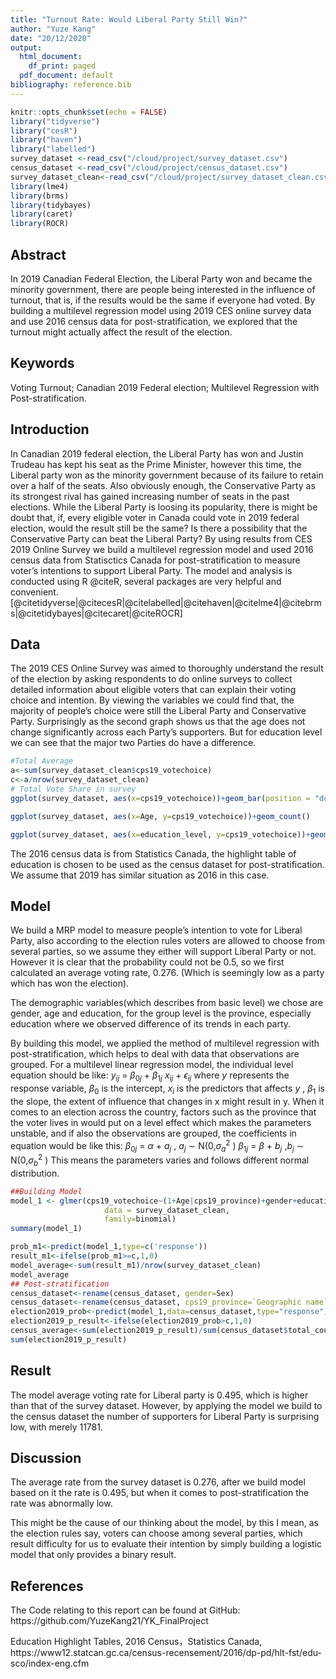 ```yaml
---
title: "Turnout Rate: Would Liberal Party Still Win?"
author: "Yuze Kang"
date: "20/12/2020"
output:
  html_document:
    df_print: paged
  pdf_document: default
bibliography: reference.bib
---
```


```r
knitr::opts_chunk$set(echo = FALSE)
library("tidyverse")
library("cesR")
library("haven")
library("labelled")
survey_dataset <-read_csv("/cloud/project/survey_dataset.csv")
census_dataset <-read_csv("/cloud/project/census_dataset.csv")
survey_dataset_clean<-read_csv("/cloud/project/survey_dataset_clean.csv")
library(lme4)
library(brms)
library(tidybayes)
library(caret)
library(ROCR)
```

## Abstract
 In 2019 Canadian Federal Election, the Liberal Party won and became the minority government, there are people being interested in the influence of turnout, that is, if the results would be the same if everyone had voted. By building a multilevel regression model using 2019 CES online survey data and use 2016 census data for post-stratification, we explored that the turnout might actually affect the result of the election.


## Keywords

Voting Turnout; Canadian 2019 Federal election; Multilevel Regression with Post-stratification. 


## Introduction

In Canadian 2019 federal election, the Liberal Party has won and Justin Trudeau has kept his seat as the Prime Minister, however this time, the Liberal party won as the minority government because of its failure to retain over a half of the seats. Also obviously enough, the Conservative Party as its strongest rival has gained increasing number of seats in the past elections. While the Liberal Party is loosing its popularity, there is might be doubt that, if, every eligible voter in Canada could vote in 2019 federal election, would the result still be the same? Is there a possibility that the Conservative Party can beat the Liberal Party? By using results from CES 2019 Online Survey we build a multilevel regression model and used 2016 census data from Statisctics Canada for post-stratification to measure voter's intentions to support Liberal Party. The model and analysis is conducted using R @citeR, several packages are very helpful and convenient. [@citetidyverse|@citecesR|@citelabelled|@citehaven|@citelme4|@citebrms|@citetidybayes|@citecaret|@citeROCR]


## Data
The 2019 CES Online Survey was aimed to thoroughly understand the result of the election by asking respondents to do online surveys to collect detailed information about eligible voters that can explain their voting choice and intention. By viewing the variables we could find that, the majority of people's choice were still the Liberal Party and Conservative Party. Surprisingly as the second graph shows us that the age does not change significantly across each Party's supporters. But for education level we can see that the major two Parties do have a difference.

```r
#Total Average
a<-sum(survey_dataset_clean$cps19_votechoice)
c<-a/nrow(survey_dataset_clean)
# Total Vote Share in survey
ggplot(survey_dataset, aes(x=cps19_votechoice))+geom_bar(position = "dodge")
```
```r
ggplot(survey_dataset, aes(x=Age, y=cps19_votechoice))+geom_count()
```

```r
ggplot(survey_dataset, aes(x=education_level, y=cps19_votechoice))+geom_count()

```

The 2016 census data is from Statistics Canada, the highlight table of education is chosen to be used as the census dataset for post-stratification. We assume that 2019 has similar situation as 2016 in this case.


## Model

We build a MRP model to measure people's intention to vote for Liberal Party, also according to the election rules voters are allowed to choose from several parties, so we assume they either will support Liberal Party or not. However it is clear that the probability could not be 0.5, so we first calculated an average voting rate, 0.276. (Which is seemingly low as a party which has won the election).

The demographic variables(which describes from basic level) we chose are gender, age and education, for the group level is the province, especially education where we observed difference of its trends in each party.

By building this model, we applied the method of multilevel regression with post-stratification, which helps
to deal with data that observations are grouped. 
For a multilevel linear regression model, the individual level equation should be like:
$y_{ij}$ = $β_{0j}$ + $β_{1j}$ $x_{ij}$ + $\epsilon_{ij}$
where $y$ represents the response variable, $β_0$ is the intercept, $x_i$ is the predictors that affects $y$ , $β_1$ is the slope,
the extent of influence that changes in x might result in y.
When it comes to an election across the country, factors such as the province that the voter lives in would put on
a level effect which makes the parameters unstable, and if also the observations are grouped, the coefficients
in equation would be like this:
$β_{0j}$ = $\alpha$ + $a_j$ , $a_j$ ∼ N(0,${\sigma_a}^2$ ) $β_{1j}$ = $β$ + $b_j$ ,$b_j$ ∼ N(0,${\sigma_b}^2$ )
This means the parameters varies and follows different normal distribution.


```r
##Building Model
model_1 <- glmer(cps19_votechoice~(1+Age|cps19_province)+gender+education_level,
                     data = survey_dataset_clean, 
                     family=binomial)
summary(model_1)

prob_m1<-predict(model_1,type=c('response'))
result_m1<-ifelse(prob_m1>=c,1,0)
model_average<-sum(result_m1)/nrow(survey_dataset_clean)
model_average
## Post-stratification
census_dataset<-rename(census_dataset, gender=Sex)
census_dataset<-rename(census_dataset, cps19_province=`Geographic name`)
election2019_prob<-predict(model_1,data=census_dataset,type="response")
election2019_p_result<-ifelse(election2019_prob>c,1,0)
census_average<-sum(election2019_p_result)/sum(census_dataset$total_count)
sum(election2019_p_result)
```




## Result

The model average voting rate for Liberal party is 0.495, which is higher than that of the survey dataset. However, by applying the model we build to the census dataset the number of supporters for Liberal Party is surprising low, with merely 11781.




## Discussion

The average rate from the survey dataset is 0.276, after we build model based on it the rate is 0.495, but when it comes to post-stratification the rate was abnormally low. 

This might be the cause of our thinking about the model, by this I mean, as the election rules say, voters can choose among several parties, which result difficulty for us to evaluate their intention by simply building a logistic model that only provides a binary result.


## References

The Code relating to this report can be found at GitHub: https://github.com/YuzeKang21/YK_FinalProject

Education Highlight Tables, 2016 Census，Statistics Canada,
https://www12.statcan.gc.ca/census-recensement/2016/dp-pd/hlt-fst/edu-sco/index-eng.cfm








